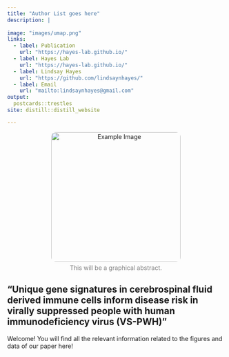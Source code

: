 ```yaml
---
title: "Author List goes here"
description: |
  
image: "images/umap.png"
links:
  - label: Publication
    url: "https://hayes-lab.github.io/"
  - label: Hayes Lab
    url: "https://hayes-lab.github.io/"
  - label: Lindsay Hayes 
    url: "https://github.com/lindsaynhayes/"
  - label: Email
    url: "mailto:lindsaynhayes@gmail.com"
output:
  postcards::trestles
site: distill::distill_website

---
```


<style>
  .image-with-subtext {
    text-align: center;
  }

  .image-with-subtext img {
    width: 300px;
    border-radius: 10px; /* Optional: Rounded corners */
  }

  .image-with-subtext p {
    font-size: 14px;
    color: gray;
    margin-top: 5px;
  }
</style>

<div class="image-with-subtext">
  <img src="images/umap.png" alt="Example Image">
  <p> This will be a graphical abstract.</p>
</div>

## "Unique gene signatures in cerebrospinal fluid derived immune cells inform disease risk in virally suppressed people with human immunodeficiency virus (VS-PWH)"

Welcome! You will find all the relevant information related to the figures and data of our paper here!


